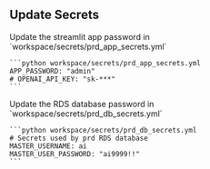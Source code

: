 ## Update Secrets

<Steps>
  <Step title="Streamlit App Password">
    Update the streamlit app password in  `workspace/secrets/prd_app_secrets.yml`

    ```python workspace/secrets/prd_app_secrets.yml
    APP_PASSWORD: "admin"
    # OPENAI_API_KEY: "sk-***"
    ```

  </Step>
  <Step title="RDS database password">
    Update the RDS database password in `workspace/secrets/prd_db_secrets.yml`

    ```python workspace/secrets/prd_db_secrets.yml
    # Secrets used by prd RDS database
    MASTER_USERNAME: ai
    MASTER_USER_PASSWORD: "ai9999!!"
    ```

  </Step>
</Steps>
